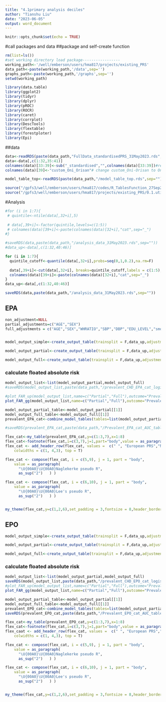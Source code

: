 ```yaml
---
title: "4.1primary analysis deciles"
author: "Tianshu Liu"
date: "2023-06-05"
output: word_document
---
```


```r
knitr::opts_chunk$set(echo = TRUE)
```


#call packages and data
##package and self-create function
```r
rm(list=ls())
#set working directory load package-----------------
working_path<-'/well/emberson/users/hma817/projects/existing_PRS'
data_path<-paste(working_path,'/data',sep='')
graphs_path<-paste(working_path,'/graphs',sep='')
setwd(working_path)

library(data.table)
library(ggplot2)
library(tidyr)
library(dplyr)
library(pROC)
library(ROCR)
library(caret)
library(corrplot)
library(DescTools)
library(flextable)
library(forestploter)
library(Epi)


```

##data
```r
data<-readRDS(paste(data_path,"FullData_standardisedPRS_31May2023.rds",sep="/"))
data<-data[,c(1:32,35:41)]
colnames(data)[33:39]<-sub("_standardised","",colnames(data)[33:39])#remove standardised after all PRS names to make column names shorter
colnames(data)[39]<-"custom_Oni_Orisan"# change custom_Oni-Orisan to Oni_Orisan so that formula() can read it

model_table_top<-readRDS(paste(data_path,"/model_table_top.rds",sep=""))

source("/gpfs3/well/emberson/users/hma817/codes/R_TablesFunction_27Sep2022_TL.r")
source("/gpfs3/well/emberson/users/hma817/projects/existing_PRS/0.1.utils.R")  
```

#Analysis


```r

#for (i in 1:7){
 # quintile<-ntile(data[,32+i],5)
 
 # data[,39+i]<-factor(quintile,levels=c(1:5))
 # colnames(data)[39+i]<-paste(colnames(data)[32+i],"cat",sep="_")
#}

#saveRDS(data,paste(data_path,"/analysis_data_31May2023.rds",sep=""))
#data_up<-data[,c(1:32,40:46)]
```

```r
for (i in 1:7){
  quintile_cutoff<-quantile(data[,32+i],probs=seq(0,1,0.2),na.rm=F)
 
  data[,39+i]<-cut(data[,32+i], breaks=quintile_cutoff,labels = c(1:5),include.lowest=TRUE)
  colnames(data)[39+i]<-paste(colnames(data)[32+i],"cat",sep="_")
}
data_up<-data[,c(1:32,40:46)]

saveRDS(data,paste(data_path,"/analysis_data_31May2023.rds",sep=""))
```



## EPA

```r

non_adjustment=NULL
partial_adjustments=c("AGE","SEX")
full_adjustments = c("AGE","SEX","WHRATIO","SBP","DBP","EDU_LEVEL","smokegp","diabetes_at_baseline")



```

```r
model_output_simple<-create_output_table(trainsplit = F,data_up,adjustments=non_adjustment,outcome="prevalent_CHD_EPA",namew=NULL,type = "cat")

model_output_partial<-create_output_table(trainsplit = F,data_up,adjustments=partial_adjustments,outcome="prevalent_CHD_EPA",namew="partial",type = "cat")

model_output_full<-create_output_table(trainsplit = F,data_up,adjustments=full_adjustments,outcome="prevalent_CHD_EPA",namew="full",type = "cat")

```

### calculate floated absolute risk

```r
model_output_list<-list(model_output_partial,model_output_full)
#saveRDS(model_output_list,paste(data_path,"/prevalent_CHD_EPA_cat_logistic_06Jun2023.rds",sep=""))

#plot_FAR_up(model_output_list,name=c("Partial","Full"),outcome="Prevalent_CHD_EPA")
plot_FAR_gg(model_output_list,name=c("Partial","Full"),outcome="Prevalent_CHD_EPA",data = data)

```



```r

model_output_partial_table<-model_output_partial[[1]]
model_output_full_table<-model_output_full[[1]]
prevalent_EPA_cat<-combine_model_tables(tables=list(model_output_partial_table,model_output_full_table),name = c("Partially adjusted","Fully adjusted"),log_cox = "log")

#saveRDS(prevalent_EPA_cat,paste(data_path,"/Prevalent_EPA_cat_AUC_table_06Jun2023.rds",sep=""))
```

```r
flex_cat<-my_table(prevalent_EPA_cat,y=c(1:3,7),x=1:8)
flex_cat<-footnote(flex_cat,i=c(3,7),j=1,part="body",value = as_paragraph(c("Partially adjusted models adjust for Sex and baseline age. Fully adjusted models additionally adjust for waist-to-hip ratio, systolic and diastolic blood pressure, education attainmen level, smoking status,diabetes at baseline")),ref_symbols = c("*"))
flex_cat <- add_header_row(flex_cat, values =  c(" ", "European PRS","Non-European PRS"),
    colwidths = c(1, 4,3), top = T)

flex_cat <- compose(flex_cat, i = c(5,9), j = 1, part = "body",
    value = as_paragraph(
      "\U{00A0}\U{00A0}Naglekerke pseudo R",
      as_sup("2")   ) )

flex_cat <- compose(flex_cat, i = c(6,10), j = 1, part = "body",
    value = as_paragraph(
      "\U{00A0}\U{00A0}Lee's pseudo R",
      as_sup("2")   ) )


my_theme(flex_cat,y=c(1,2,6),set_padding = 3,fontsize = 8,header_border = 7)

```




## EPO

```r
model_output_simple<-create_output_table(trainsplit = F,data_up,adjustments=non_adjustment,outcome="prevalent_CHD_EPO",namew=NULL,type = "cat")

model_output_partial<-create_output_table(trainsplit = F,data_up,adjustments=partial_adjustments,outcome="prevalent_CHD_EPO",namew="partial",type = "cat")

model_output_full<-create_output_table(trainsplit = F,data_up,adjustments=full_adjustments,outcome="prevalent_CHD_EPO",namew="full",type = "cat")
```


### calculate floated absolute risk

```r
model_output_list<-list(model_output_partial,model_output_full)
saveRDS(model_output_list,paste(data_path,"/prevalent_CHD_EPO_cat_logistic_06Jun2023.rds",sep=""))
#plot_FAR_up(model_output_list,name=c("Partial","Full"),outcome="Prevalent_CHD_EPO",data=data)
plot_FAR_gg(model_output_list,name=c("Partial","Full"),outcome="Prevalent_CHD_EPO",data=data)

```

```r
model_output_partial_table<-model_output_partial[[1]]
model_output_full_table<-model_output_full[[1]]
prevalent_EPO_cat<-combine_model_tables(tables=list(model_output_partial_table,model_output_full_table),name = c("Partially adjusted","Fully adjusted"),log_cox = "log")
saveRDS(prevalent_EPO_cat,paste(data_path,"/Prevalent_EPO_cat_AUC_table_06Jun2023.rds",sep=""))
```

```r
flex_cat<-my_table(prevalent_EPO_cat,y=c(1:3,7),x=1:8)
flex_cat<-footnote(flex_cat,i=c(3,7),j=1,part="body",value = as_paragraph(c("Partially adjusted models adjust for Sex and baseline age. Fully adjusted models additionally adjust for waist-to-hip ratio, systolic and diastolic blood pressure, education attainmen level, smoking status,diabetes at baseline")),ref_symbols = c("*"))
flex_caat <- add_header_row(flex_cat, values =  c(" ", "European PRS","Non-European PRS"),
    colwidths = c(1, 4,3), top = T)

flex_cat <- compose(flex_cat, i = c(5,9), j = 1, part = "body",
    value = as_paragraph(
      "\U{00A0}\U{00A0}Naglekerke pseudo R",
      as_sup("2")   ) )

flex_cat <- compose(flex_cat, i = c(6,10), j = 1, part = "body",
    value = as_paragraph(
      "\U{00A0}\U{00A0}Lee's pseudo R",
      as_sup("2")   ) )


my_theme(flex_cat,y=c(1,2,6),set_padding = 3,fontsize = 8,header_border = 7)
```

